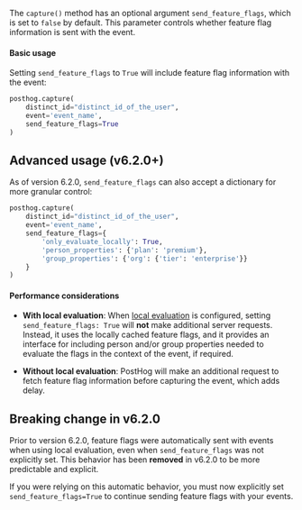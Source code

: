 The `capture()` method has an optional argument `send_feature_flags`, which is set to `false` by default. This parameter controls whether feature flag information is sent with the event.

#### Basic usage

Setting `send_feature_flags` to `True` will include feature flag information with the event:

```python
posthog.capture(
    distinct_id="distinct_id_of_the_user",
    event='event_name',
    send_feature_flags=True
)
```

## Advanced usage (v6.2.0+)

As of version 6.2.0, `send_feature_flags` can also accept a dictionary for more granular control:

```python
posthog.capture(
    distinct_id="distinct_id_of_the_user",
    event='event_name',
    send_feature_flags={
        'only_evaluate_locally': True,
        'person_properties': {'plan': 'premium'},
        'group_properties': {'org': {'tier': 'enterprise'}}
    }
)
```

#### Performance considerations

- **With local evaluation**: When [local evaluation](/docs/feature-flags/local-evaluation) is configured, setting `send_feature_flags: True` will **not** make additional server requests. Instead, it uses the locally cached feature flags, and it provides an interface for including person and/or group properties needed to evaluate the flags in the context of the event, if required.

- **Without local evaluation**: PostHog will make an additional request to fetch feature flag information before capturing the event, which adds delay.

## Breaking change in v6.2.0

Prior to version 6.2.0, feature flags were automatically sent with events when using local evaluation, even when `send_feature_flags` was not explicitly set. This behavior has been **removed** in v6.2.0 to be more predictable and explicit.

If you were relying on this automatic behavior, you must now explicitly set `send_feature_flags=True` to continue sending feature flags with your events.